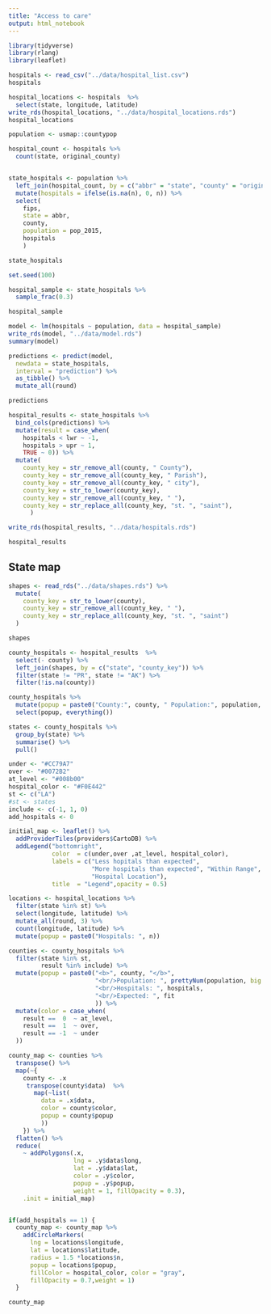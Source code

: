 ```yaml
---
title: "Access to care"
output: html_notebook
---
```


```r
library(tidyverse)
library(rlang)
library(leaflet)
```

```r
hospitals <- read_csv("../data/hospital_list.csv")
hospitals
```

```r
hospital_locations <- hospitals  %>%
  select(state, longitude, latitude)
write_rds(hospital_locations, "../data/hospital_locations.rds")
hospital_locations
```

```r
population <- usmap::countypop

hospital_count <- hospitals %>%
  count(state, original_county) 


state_hospitals <- population %>%
  left_join(hospital_count, by = c("abbr" = "state", "county" = "original_county")) %>%
  mutate(hospitals = ifelse(is.na(n), 0, n)) %>%
  select(
    fips, 
    state = abbr, 
    county, 
    population = pop_2015,
    hospitals
    )

state_hospitals
```




```r
set.seed(100)

hospital_sample <- state_hospitals %>%
  sample_frac(0.3)

hospital_sample
```

```r
model <- lm(hospitals ~ population, data = hospital_sample)
write_rds(model, "../data/model.rds")
summary(model)
```

```r
predictions <- predict(model, 
  newdata = state_hospitals, 
  interval = "prediction") %>%
  as_tibble() %>%
  mutate_all(round)

predictions
```

```r
hospital_results <- state_hospitals %>%
  bind_cols(predictions) %>%
  mutate(result = case_when(
    hospitals < lwr ~ -1,
    hospitals > upr ~ 1,
    TRUE ~ 0)) %>%
  mutate(
    county_key = str_remove_all(county, " County"),
    county_key = str_remove_all(county_key, " Parish"),
    county_key = str_remove_all(county_key, " city"),
    county_key = str_to_lower(county_key),
    county_key = str_remove_all(county_key, " "),
    county_key = str_replace_all(county_key, "st. ", "saint"),
      )  

write_rds(hospital_results, "../data/hospitals.rds")

hospital_results 
```

## State map

```r
shapes <- read_rds("../data/shapes.rds") %>%
  mutate(
    county_key = str_to_lower(county),
    county_key = str_remove_all(county_key, " "),
    county_key = str_replace_all(county_key, "st. ", "saint")
  ) 

shapes 
```
```r
county_hospitals <- hospital_results  %>%
  select(- county) %>%
  left_join(shapes, by = c("state", "county_key")) %>%
  filter(state != "PR", state != "AK") %>%
  filter(!is.na(county))

county_hospitals %>%
  mutate(popup = paste0("County:", county, " Population:", population, " Hospitals:", hospitals)) %>%
  select(popup, everything())
```

```r
states <- county_hospitals %>%
  group_by(state) %>%
  summarise() %>%
  pull()

```


```r

under <- "#CC79A7"
over <- "#0072B2"
at_level <- "#008b00"
hospital_color <- "#F0E442"
st <- c("LA")
#st <- states
include <- c(-1, 1, 0)
add_hospitals <- 0

initial_map <- leaflet() %>%
  addProviderTiles(providers$CartoDB) %>%
  addLegend("bottomright", 
            color  = c(under,over ,at_level, hospital_color), 
            labels = c("Less hopitals than expected",
                       "More hospitals than expected", "Within Range", 
                       "Hospital Location"), 
            title  = "Legend",opacity = 0.5)

locations <- hospital_locations %>%
  filter(state %in% st) %>%
  select(longitude, latitude) %>%
  mutate_all(round, 3) %>%
  count(longitude, latitude) %>%
  mutate(popup = paste0("Hospitals: ", n))

counties <- county_hospitals %>% 
  filter(state %in% st,
         result %in% include) %>%
  mutate(popup = paste0("<b>", county, "</b>",
                        "<br/>Population: ", prettyNum(population, big.mark = ","), 
                        "<br/>Hospitals: ", hospitals,
                        "<br/>Expected: ", fit
                        )) %>%  
  mutate(color = case_when(
    result ==  0  ~ at_level,
    result ==  1  ~ over,
    result == -1  ~ under
  )) 

county_map <- counties %>%
  transpose() %>%
  map(~{
    county <- .x
     transpose(county$data)  %>%
       map(~list(
         data = .x$data, 
         color = county$color,
         popup = county$popup
         ))
    }) %>%
  flatten() %>%
  reduce(
    ~ addPolygons(.x, 
                  lng = .y$data$long, 
                  lat = .y$data$lat, 
                  color = .y$color, 
                  popup = .y$popup,
                  weight = 1, fillOpacity = 0.3), 
    .init = initial_map)  


if(add_hospitals == 1) {
  county_map <- county_map %>%
    addCircleMarkers(
      lng = locations$longitude, 
      lat = locations$latitude,
      radius = 1.5 *locations$n,
      popup = locations$popup,
      fillColor = hospital_color, color = "gray", 
      fillOpacity = 0.7,weight = 1)
  } 

county_map
  
```




























